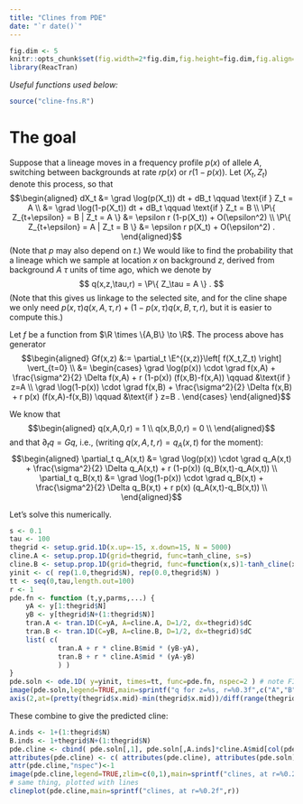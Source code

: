 ```yaml
---
title: "Clines from PDE"
date: "`r date()`"
---
```


$$
\newcommand{\E}{\mathbb{E}}
\renewcommand{\P}{\mathbb{P}}
\newcommand{\R}{\mathbb{R}}
\DeclareMathOperator{\sgn}{sgn}
\newcommand{\grad}{\nabla}
$$

```r
fig.dim <- 5
knitr::opts_chunk$set(fig.width=2*fig.dim,fig.height=fig.dim,fig.align='center')
library(ReacTran)
```

*Useful functions used below:*
```r
source("cline-fns.R")
```

The goal
========


Suppose that a lineage moves in a frequency profile $p(x)$ of allele $A$,
switching between backgrounds at rate $r p(x)$ or $r (1-p(x))$.
Let $(X_t,Z_t)$ denote this process,
so that
$$\begin{aligned}
    dX_t &= \grad \log(p(X_t)) dt + dB_t  \qquad \text{if } Z_t = A \\
         &= \grad \log(1-p(X_t)) dt + dB_t  \qquad \text{if } Z_t = B \\
    \P\{ Z_{t+\epsilon} = B | Z_t = A \} &= \epsilon r (1-p(X_t)) + O(\epsilon^2) \\
    \P\{ Z_{t+\epsilon} = A | Z_t = B \} &= \epsilon r p(X_t) + O(\epsilon^2) .
\end{aligned}$$
(Note that $p$ may also depend on $t$.)
We would like to find the probability that 
a lineage which we sample at location $x$ on background $z$,
derived from background $A$ $\tau$ units of time ago,
which we denote by
$$
q(x,z,\tau,r) = \P\{ Z_\tau = A \} .
$$
(Note that this gives us linkage to the selected site,
and for the cline shape we only need $p(x,\tau) q(x,A,\tau,r) + (1-p(x,\tau) q(x,B,\tau,r)$,
but it is easier to compute this.)

Let $f$ be a function from $\R \times \{A,B\} \to \R$.
The process above has generator
$$\begin{aligned}
    Gf(x,z) 
    &:= \partial_t \E^{(x,z)}\left[ f(X_t,Z_t) \right] \vert_{t=0} \\
    &= \begin{cases}
    \grad \log(p(x)) \cdot \grad f(x,A) + \frac{\sigma^2}{2} \Delta f(x,A) + r (1-p(x)) (f(x,B)-f(x,A)) \qquad &\text{if } z=A \\
    \grad \log(1-p(x)) \cdot \grad f(x,B) + \frac{\sigma^2}{2} \Delta f(x,B) + r p(x) (f(x,A)-f(x,B)) \qquad &\text{if } z=B .
    \end{cases}
\end{aligned}$$

We know that 
$$\begin{aligned}
q(x,A,0,r) = 1  \\
q(x,B,0,r) = 0  \\
\end{aligned}$$
and that $\partial_t q = G q$, i.e.,
(writing $q(x,A,t,r) = q_A(x,t)$ for the moment):
$$\begin{aligned}
    \partial_t q_A(x,t)
        &= 
        \grad \log(p(x)) \cdot \grad q_A(x,t) + \frac{\sigma^2}{2} \Delta q_A(x,t) + r (1-p(x)) (q_B(x,t)-q_A(x,t)) \\
    \partial_t q_B(x,t)
        &= 
        \grad \log(1-p(x)) \cdot \grad q_B(x,t) + \frac{\sigma^2}{2} \Delta q_B(x,t) + r p(x) (q_A(x,t)-q_B(x,t)) \\
\end{aligned}$$

Let's solve this numerically.
```r
s <- 0.1
tau <- 100
thegrid <- setup.grid.1D(x.up=-15, x.down=15, N = 5000)
cline.A <- setup.prop.1D(grid=thegrid, func=tanh_cline, s=s)
cline.B <- setup.prop.1D(grid=thegrid, func=function(x,s)1-tanh_cline(x,s), s=s)
yinit <- c( rep(1.0,thegrid$N), rep(0.0,thegrid$N) )
tt <- seq(0,tau,length.out=100)
r <- 1
pde.fn <- function (t,y,parms,...) {
    yA <- y[1:thegrid$N]
    yB <- y[thegrid$N+(1:thegrid$N)]
    tran.A <- tran.1D(C=yA, A=cline.A, D=1/2, dx=thegrid)$dC
    tran.B <- tran.1D(C=yB, A=cline.B, D=1/2, dx=thegrid)$dC
    list( c( 
            tran.A + r * cline.B$mid * (yB-yA),
            tran.B + r * cline.A$mid * (yA-yB)
            ) )
}
pde.soln <- ode.1D( y=yinit, times=tt, func=pde.fn, nspec=2 ) # note FIRST COLUMN IS TIME
image(pde.soln,legend=TRUE,main=sprintf("q for z=%s, r=%0.3f",c("A","B"),r), yaxt='n', ylab='space',zlim=c(0,1))
axis(2,at=(pretty(thegrid$x.mid)-min(thegrid$x.mid))/diff(range(thegrid$x.mid)),labels=pretty(thegrid$x.mid))
```
These combine to give the predicted cline:
```r
A.inds <- 1+(1:thegrid$N)
B.inds <- 1+thegrid$N+(1:thegrid$N)
pde.cline <- cbind( pde.soln[,1], pde.soln[,A.inds]*cline.A$mid[col(pde.soln[,A.inds])] + pde.soln[,B.inds]*cline.B$mid[col(pde.soln[,B.inds])] )
attributes(pde.cline) <- c( attributes(pde.cline), attributes(pde.soln)[setdiff(names(attributes(pde.soln)),c("dim","dimnames"))] )
attr(pde.cline,"nspec")<-1
image(pde.cline,legend=TRUE,zlim=c(0,1),main=sprintf("clines, at r=%0.2f",r))
# same thing, plotted with lines
clineplot(pde.cline,main=sprintf("clines, at r=%0.2f",r))
```
